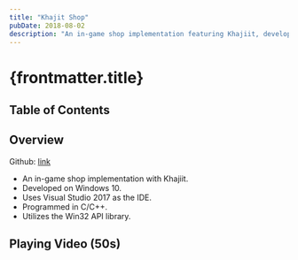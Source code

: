 ```yaml
---
title: "Khajit Shop"
pubDate: 2018-08-02
description: "An in-game shop implementation featuring Khajiit, developed in C/C++ using the Win32 API on Windows 10."
---
```



# {frontmatter.title}

## Table of Contents

## Overview

Github: [link](https://github.com/harryplusplus/Shop)

- An in-game shop implementation with Khajiit.
- Developed on Windows 10.
- Uses Visual Studio 2017 as the IDE.
- Programmed in C/C++.
- Utilizes the Win32 API library.

## Playing Video (50s)

<YouTubeEmbed videoId="vNzWUH_taOc" />
